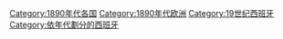 [[Category:1890年代各国|Category:1890年代各国]]
[[Category:1890年代欧洲|Category:1890年代欧洲]]
[[Category:19世纪西班牙|Category:19世纪西班牙]]
[[Category:依年代劃分的西班牙|Category:依年代劃分的西班牙]]